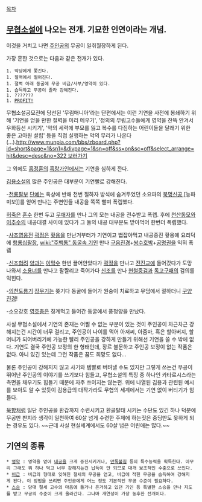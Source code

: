 [[목차]]
== [[무협소설]]에 나오는 전개. 기묘한 인연이라는 개념. ==
이것을 거치고 나면 [[주인공]]의 무공이 일취월장하게 된다.

가장 흔한 것으로는 다음과 같은 전개가 있다.
 1. 악당에게 쫓긴다.
 1. 절벽에서 떨어진다.
 1. 절벽 아래 동굴에 무공 비급/사부/영약이 있다.
 1. 습득하고 무공이 졸라 강해진다.
 1. ???????
 1. [[PROFIT!]]
무협소설공모전에 당선된 '무림매니아'라는 단편에서는 이런 기연을 사전에 봉쇄하기 위해 '기연을 얻을 만한 절벽을 미리 메우기', '정의의 무림고수들에게 영약을 잔뜩 안겨서 우화등선 시키기', '악의 세력에 부모를 잃고 복수를 다짐하는 어린이들을 달래기 위한 좋은 고아원 설립' 등을 직접 실행하는 악의 무리가 나온다(...).[[http://www.munpia.com/bbs/zboard.php?id=short&page=1&sn1=&divpage=1&sn=off&ss=on&sc=off&select_arrange=hit&desc=desc&no=322 보러가기]]

그 외에도 [[홍정훈]]의 [[흑랑가인]]에서는 기연을 심하게 깐다.

[[김용]]소설의 많은 주인공은 대부분이 기연빨로 강해진다. 

-[[천룡팔부]]
[[단예]]는 옥상에 반해 천번 절하자 방석에 숨겨두었던 소요파의 [[북명신공]],[능파미보]]를 얻어 만나는 주변인들 내공을 쪽쪽 빨며 폭렙했다. 

[[허죽]]은 [[훈수]] 한번 두고 [[무애자]]를 만나 그의 모는 내공을 전수받고 폭렙. 후에 [[천산동모]]와[[이추수]]의 내공대결 사이에 있다가 그 둘의 내공 대부분도 받아먹어 한번더 폭렙했다. 

-[[사조영웅전]]
[[곽정]]은 [[황용]]을 만난거부터가 기연이고 뱁잡아먹고 내공증진 황용에 요리덕에 [[항룡십팔장]], [[wiki:"주백통" 동굴속 기인]] 만나 [[구음진경]]+[[쌍수호박]]+[[공명권]]을 익혀 폭렙

-[[신조협려]]
[[양과]]는 [[이막수]] 한번 끌어안았다가 [[곽정]]을 만나고 [[전진교]]에 들어갔다가 도망나와서 [[소용녀]]를 만나고 팔짤리고 죽어가다 [[신조]]를 만나 [[현철중검]]과 [[독고구패]]의 검의를 익힌다.

-[[의천도룡기]]
[[장무기]]는 쫒기다 동굴에 들어가 원숭이 치료하고 무덤에서 절하더니 [[구양진경]]!   

-소오강호
[[영호충]]은 징계먹고 들어간 동굴에서 풍청양을 만났다.  


사실 무협소설에서 기연의 존재는 어쩔 수 없는 부분이 있는 것이 주인공이 차근차근 강해지는건 시간이 너무 걸리고, 주인공이 나이를 먹어 아저씨, 아줌마, 혹은 할아버지, 할머니가 되어버리기에 가능한 빨리 주인공을 강하게 만들기 위해선 기연을 쓸 수 밖에 없다. 기연도 결국 주인공 보정의 한 형태인데, 장르 불문하고 주인공 보정이 없는 작품은 없다. 아니 있긴 있는데 그런 작품은 꿈도 희망도 없다...

물론 주인공이 강해지지 않고 사기와 템빨로 버텨낼 수도 있지만 그렇게 쓰는건 무공이 뛰어난 주인공의 이야기를 쓰기보다 힘들고, 무협소설의 특징 중 하나인 카타르시스라는 측면을 채우기도 힘들기 때문에 자주 쓰이지는 않는편. 위에 나열된 김용과 관련된 예시를 보아도 알 수 있듯이 김용급의 대작가라도 무협의 세계에서는 기연 없이 버티기가 힘들다. 

[[묵향]]처럼 일단 주인공을 환갑까지 수련시키고 환골탈태 시키는 수단도 있긴 하나 덕분에 무공만 판지라 생각이 일천하여 60살 넘게 수련한 주제에 하는짓은 중딩만도 못하게 되는 경우도 있다. ~~근데 사실 현실세계에서도 60살 넘은 어린애는 많다.~~

== 기연의 종류 ==
 * [[영약]] : 영약을 얻어 [[내공]]을 크게 증진시키거나, [[만독불침]] 등의 특수능력을 획득한다. 아무리 그래도 뭐 하나 먹고 너무 강해지는건 납득이 안 되므로 대개 보조적인 수준으로 쓰인다.
 * [[비급]] : 비급의 형태로 잊혀진 절세의 무공을 얻고, 비급에 적힌 무공을 습득하여 강해지게 된다. 이 방법을 쓰려면 주인공에게 어느 정도 기본적인 무공 수준이 필요하다.
 * [[스승]] : 당대 절세 고수의 마음에 들거나 은거하고 있던 기인 등 특별한 스승을 만나 지도를 받고 무공의 수준이 크게 올라간다. 그나마 개연성이 가장 농후한 전개이다.

